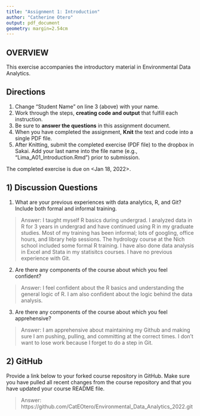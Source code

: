 ```yaml
---
title: "Assignment 1: Introduction"
author: "Catherine Otero"
output: pdf_document
geometry: margin=2.54cm
---
```


## OVERVIEW

This exercise accompanies the introductory material in Environmental Data Analytics. 

## Directions
1. Change "Student Name" on line 3 (above) with your name.
3. Work through the steps, **creating code and output** that fulfill each instruction.
4. Be sure to **answer the questions** in this assignment document.
6. When you have completed the assignment, **Knit** the text and code into a single PDF file.
8. After Knitting, submit the completed exercise (PDF file) to the dropbox in Sakai. Add your last name into the file name (e.g., "Lima_A01_Introduction.Rmd") prior to submission.

The completed exercise is due on <Jan 18, 2022>.

## 1) Discussion Questions

1. What are your previous experiences with data analytics, R, and Git? Include both formal and informal training.

> Answer: I taught myself R basics during undergrad. I analyzed data in R for 3 years in undergrad and have continued using R in my graduate studies. Most of my training has been informal; lots of googling, office hours, and library help sessions. The hydrology course at the Nich school included some formal R training. I have also done data analysis in Excel and Stata in my statisitcs courses. I have no previous experience with Git.

2. Are there any components of the course about which you feel confident?

> Answer: I feel confident about the R basics and understanding the general logic of R. I am also confident about the logic behind the data analysis.

3. Are there any components of the course about which you feel apprehensive?

> Answer: I am apprehensive about maintaining my Github and making sure I am pushing, pulling, and committing at the correct times. I don't want to lose work because I forget to do a step in Git.


## 2) GitHub

Provide a link below to your forked course repository in GitHub. Make sure you have pulled all recent changes from the course repository  and that you have updated your course README file. 

> Answer: https://github.com/CatEOtero/Environmental_Data_Analytics_2022.git


